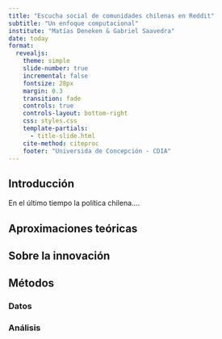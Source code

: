 ```yaml
---
title: "Escucha social de comunidades chilenas en Reddit"
subtitle: "Un enfoque computacional"
institute: "Matías Deneken & Gabriel Saavedra"
date: today
format: 
  revealjs:
    theme: simple
    slide-number: true
    incremental: false
    fontsize: 28px
    margin: 0.3
    transition: fade
    controls: true
    controls-layout: bottom-right
    css: styles.css
    template-partials:
      - title-slide.html
    cite-method: citeproc
    footer: "Universida de Concepción - CDIA"
---
```


## Introducción

En el último tiempo la política chilena....

## Aproximaciones teóricas

## Sobre la innovación

## Métodos

### Datos

### Análisis